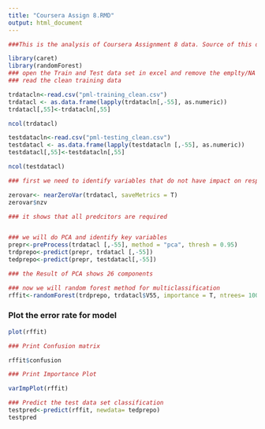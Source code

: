```yaml
---
title: "Coursera Assign 8.RMD"
output: html_document
---
```




```r

###This is the analysis of Coursera Assignment 8 data. Source of this data is http://groupware.les.inf.puc-rio.br/har

library(caret)
library(randomForest)
### open the Train and Test data set in excel and remove the emplty/NA columns
### read the clean training data

trdatacln<-read.csv("pml-training_clean.csv")
trdatacl <- as.data.frame(lapply(trdatacln[,-55], as.numeric))
trdatacl[,55]<-trdatacln[,55]

ncol(trdatacl)

testdatacln<-read.csv("pml-testing_clean.csv")
testdatacl <- as.data.frame(lapply(testdatacln [,-55], as.numeric))
testdatacl[,55]<-testdatacln[,55]

ncol(testdatacl)

### first we need to identify variables that do not have impact on response

zerovar<- nearZeroVar(trdatacl, saveMetrics = T)
zerovar$nzv

### it shows that all predcitors are required


### we will do PCA and identify key variables
prepr<-preProcess(trdatacl [,-55], method = "pca", thresh = 0.95)
trdprepo<-predict(prepr, trdatacl [,-55])
tedprepo<-predict(prepr, testdatacl[,-55])

### the Result of PCA shows 26 components

### now we will random forest method for multiclassification
rffit<-randomForest(trdprepo, trdatacl$V55, importance = T, ntrees= 1000)

```
### Plot the error rate for model


```r


plot(rffit)

### Print Confusion matrix

rffit$confusion

### Print Importance Plot

varImpPlot(rffit)

```

```r

### Predict the test data set classification
testpred<-predict(rffit, newdata= tedprepo)
testpred



```

